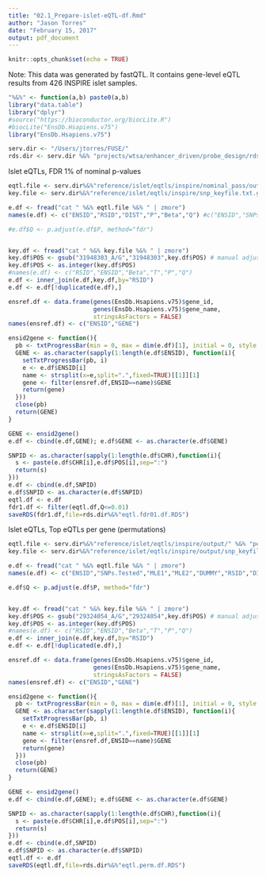 ```yaml
---
title: "02.1_Prepare-islet-eQTL-df.Rmd"
author: "Jason Torres"
date: "February 15, 2017"
output: pdf_document
---
```


```r
knitr::opts_chunk$set(echo = TRUE)
```


Note: This data was generated by fastQTL. It contains gene-level eQTL results from 426 INSPIRE islet samples. 


```r
"%&%" <- function(a,b) paste0(a,b) 
library("data.table")
library("dplyr")
#source("https://bioconductor.org/biocLite.R")
#biocLite("EnsDb.Hsapiens.v75")
library("EnsDb.Hsapiens.v75")

serv.dir <- "/Users/jtorres/FUSE/"
rds.dir <- serv.dir %&% "projects/wtsa/enhancer_driven/probe_design/rds/"

```


Islet eQTLs, FDR 1% of nominal p-values 

```r

eqtl.file <- serv.dir%&%"reference/islet/eqtls/inspire/nominal_pass/output/" %&% "eqtls_fdr05.txt.gz"
key.file <- serv.dir%&%"reference/islet/eqtls/inspire/snp_keyfile.txt.gz"

e.df <- fread("cat " %&% eqtl.file %&% " | zmore")
names(e.df) <- c("ENSID","RSID","DIST","P","Beta","Q") #c("ENSID","SNPs.Tested","MLE1","MLE2","DUMMY","RSID","DIST","NOM.P","Beta","P1","P")

#e.df$Q <- p.adjust(e.df$P, method="fdr")


key.df <- fread("cat " %&% key.file %&% " | zmore") 
key.df$POS <- gsub("31948303_A/G","31948303",key.df$POS) # manual adjustement based on output from fread warning 
key.df$POS <- as.integer(key.df$POS)
#names(e.df) <- c("RSID","ENSID","Beta","T","P","Q")
e.df <- inner_join(e.df,key.df,by="RSID")
e.df <- e.df[!duplicated(e.df),]

ensref.df <- data.frame(genes(EnsDb.Hsapiens.v75)$gene_id,
                        genes(EnsDb.Hsapiens.v75)$gene_name,
                        stringsAsFactors = FALSE)
names(ensref.df) <- c("ENSID","GENE")

ensid2gene <- function(){
  pb <- txtProgressBar(min = 0, max = dim(e.df)[1], initial = 0, style = 3)
  GENE <- as.character(sapply(1:length(e.df$ENSID), function(i){
    setTxtProgressBar(pb, i) 
    e <- e.df$ENSID[i]
    name <- strsplit(x=e,split=".",fixed=TRUE)[[1]][1]
    gene <- filter(ensref.df,ENSID==name)$GENE
    return(gene)
  }))
  close(pb)
  return(GENE)
}

GENE <- ensid2gene()
e.df <- cbind(e.df,GENE); e.df$GENE <- as.character(e.df$GENE)

SNPID <- as.character(sapply(1:length(e.df$CHR),function(i){
  s <- paste(e.df$CHR[i],e.df$POS[i],sep=":")
  return(s)
}))
e.df <- cbind(e.df,SNPID)  
e.df$SNPID <- as.character(e.df$SNPID)
eqtl.df <- e.df 
fdr1.df <- filter(eqtl.df,Q<=0.01)
saveRDS(fdr1.df,file=rds.dir%&%"eqtl.fdr01.df.RDS")

```


Islet eQTLs, Top eQTLs per gene (permutations) 

```r

eqtl.file <- serv.dir%&%"reference/islet/eqtls/inspire/output/" %&% "permutations.all.chunks.txt.gz"
key.file <- serv.dir%&%"reference/islet/eqtls/inspire/output/snp_keyfile.txt.gz"

e.df <- fread("cat " %&% eqtl.file %&% " | zmore")
names(e.df) <- c("ENSID","SNPs.Tested","MLE1","MLE2","DUMMY","RSID","DIST","NOM.P","Beta","P1","P")

e.df$Q <- p.adjust(e.df$P, method="fdr")


key.df <- fread("cat " %&% key.file %&% " | zmore") 
key.df$POS <- gsub("29324054_A/G","29324054",key.df$POS) # manual adjustement based on output from fread warning 
key.df$POS <- as.integer(key.df$POS)
#names(e.df) <- c("RSID","ENSID","Beta","T","P","Q")
e.df <- inner_join(e.df,key.df,by="RSID")
e.df <- e.df[!duplicated(e.df),]

ensref.df <- data.frame(genes(EnsDb.Hsapiens.v75)$gene_id,
                        genes(EnsDb.Hsapiens.v75)$gene_name,
                        stringsAsFactors = FALSE)
names(ensref.df) <- c("ENSID","GENE")

ensid2gene <- function(){
  pb <- txtProgressBar(min = 0, max = dim(e.df)[1], initial = 0, style = 3)
  GENE <- as.character(sapply(1:length(e.df$ENSID), function(i){
    setTxtProgressBar(pb, i) 
    e <- e.df$ENSID[i]
    name <- strsplit(x=e,split=".",fixed=TRUE)[[1]][1]
    gene <- filter(ensref.df,ENSID==name)$GENE
    return(gene)
  }))
  close(pb)
  return(GENE)
}

GENE <- ensid2gene()
e.df <- cbind(e.df,GENE); e.df$GENE <- as.character(e.df$GENE)

SNPID <- as.character(sapply(1:length(e.df$CHR),function(i){
  s <- paste(e.df$CHR[i],e.df$POS[i],sep=":")
  return(s)
}))
e.df <- cbind(e.df,SNPID)  
e.df$SNPID <- as.character(e.df$SNPID)
eqtl.df <- e.df 
saveRDS(eqtl.df,file=rds.dir%&%"eqtl.perm.df.RDS")

```


